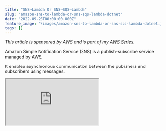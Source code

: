 ```yaml
---
title: "SNS→Lambda Or SNS→SQS→Lambda"
slug: "amazon-sns-to-lambda-or-sns-sqs-lambda-dotnet"
date: "2022-09-28T00:00:00.000Z"
feature_image: "/images/amazon-sns-to-lambda-or-sns-sqs-lambda-dotnet.jpg"
tags: []
---
```


_This article is sponsored by AWS and is part of my [AWS Series](__GHOST_URL__/tag/aws/)._

Amazon Simple Notification Service (SNS) is a publish-subscribe service managed by AWS.

It enables asynchronous communication between the publishers and subscribers using messages.

<div>
<iframe src="https://www.youtube.com/embed/pBo2YLuPvCk" />
</div>

In an earlier blog post, we learned [how to use AWS Lambda Functions to process messages coming into SNS](__GHOST_URL__/blog/amazon-sns-lambda-trigger-dotnet/). I highly recommend checking out if you are new to SNS and Lambda Triggers.

In this post, we will see some of the disadvantages of processing messages directly from an SNS and learn how introducing an SQS in the middle solves some of them.

We will learn,

*   Disadvantages of directly processing messages from SNS → Lambda
*   Connecting SNS → SQS → Lambda
*   Advantages of Processing Messages From SNS → SQS → Lambda

Disadvantages of directly processing messages from SNS → Lambda
---------------------------------------------------------------

As long as the messages are processed successfully and the Lambda trigger configuration is valid, processing messages directly from an SNS using Lambda Trigger works fine.

Amazon SNS delivers messages asynchronously to Lambda, which means it does not wait for Lambda to return after execution. Lambda is responsible for ensuring the message is processed successfully.

[

Amazon SNS and AWS Lambda Triggers in .NET

Learn how to process SNS messages from AWS Lambda Function. We will learn how to set up and trigger a .NET Lambda Function using SNS, understand scaling and lambda concurrency and how to handle exceptions when processing messages.

![](/images/favicon.ico)Rahul NathRahul Pulikkot Nath

![](/images/amazon-sns-lambda-triggers-dotnet.jpg)

](__GHOST_URL__/blog/amazon-sns-lambda-trigger-dotnet)

Not everything below is a disadvantage for all scenarios, but they can be if not handled in your application scenario. So, evaluate the pros and cons of subscribing directly from an SNS Topic.

Here are the main disadvantages when processing messages directly from SNS.

*   SNS Delivers messages asynchronously, and Lambda is responsible for handling errors/retries.
*   For stale SNS subscriptions, SNS retries are lost after a few retries.
*   Lambda DLQ needs to be handled separately.
*   No Batching is available when processing messages from SNS.
*   No control on Lambda Concurrency, messages are processed one by one as soon as they arrive.

In cases of exceptions in processing, the messages get retried depending on the Asynchronous configuration set on the Lambda Function. By default, it retries two times and is discarded. If a DLQ is setup, it needs to be monitored and processed separately to the SNS.

Connecting SNS → SQS → Lambda
-----------------------------

Let’s see how we can process messages from SNS by introducing an SQS in the middle. We will then see the advantages of processing messages this way.

SNS supports different protocols for Subscription, and SQS is one of them. Navigate to SNS → Topic → Create Subscription, which prompts a new window to enter the Subscriber details.

Select SQS as the protocol and provide the ARN details in the Endpoint.

If you want the raw message coming into the SNS to be delivered as is to the SQS, make sure to ‘_Enable raw message delivery_’. If unticked, you will get an SNS Record type inside your SQS message payload and will contain the additional SNS metadata ( including the Subject and other attributes).

Based on your application scenario, you can enable this option. For this post, I have enabled raw message delivery.

![Add SQS as the protocol for the SNS Subscription and enter the ARN  details into the Queue. Make sure to enable raw message delivery if you want the message as it is delivered to the Queue.](/images/sns-sqs-create-subscription.jpg)

Additionally, you can specify a Filter Policy if you want to filter the messages sent to the Queue. You can also set up a DLQ in case this SQS subscription becomes stale (if someone accidentally deletes the original SQS queue).

I cover these configuration details in detail in my post on [Amazon SNS and AWS Lambda Triggers](__GHOST_URL__/blog/amazon-sns-lambda-trigger-dotnet/).

Once you have created the Subscription, we need to update the Access Policy for the SQS to allow SQS to send messages to the Queue.

For this, navigate to the SQS → Access policy and click Edit.

![Edit the SQS access policy to allow SNS to send messages to the Queue. Make sure to add this when creating a Subscription from SNS → SQS.](/images/sns-sqs-access-policy.jpg)

Add the access policy statement, as shown below, to allow SNS the _sqs:SendMessage_ Action to send messages to the SQS. Make sure to replace the Resource with the SQS ARN details and specify the SNS ARN to allow only one specific SNS to send messages.

    {
       "Effect":"Allow",
       "Principal":{
          "Service":"sns.amazonaws.com"
       },
       "Action":"sqs:SendMessage",
       "Resource":"<SQS ARN>",
       "Condition":{
          "ArnEquals":{
             "aws:SourceArn":"<SNS ARN>"
          }
       }
    }
    

Once added, our subscription is all ready to go. You can test by publishing a new message to the SNS Topic, and it will automatically be sent to the SQS Queue.

AWS Lambda Function can process messages from SQS Queue.

[

Amazon SQS and AWS Lambda Triggers in .NET

Learn how to process SQS messages from AWS Lambda Function. We will learn how to set up and trigger a .NET Lambda Function using SQS and the various configurations associated.

![](/images/favicon.ico)Rahul NathRahul Pulikkot Nath

![](/images/amazon-sqs-lambda-triggers-dotnet.jpg)

](__GHOST_URL__/blog/amazon-sqs-lambda-trigger-dotnet)

Advantages of Processing Messages From SNS → SQS → Lambda
---------------------------------------------------------

Amazon SQS invokes the Lambda Function synchronously. This means it waits for a response from the Lambda Function. Only if it’s a successful response is the message removed from the Queue. Otherwise, the message reappears in the Queue based on the `VisiblityTimeout,` and the Maximum receives setting value.

*   On errors in processing, the message is replaced into the Queue. [You can move these messages to a DLQ and Re-drive these messages](__GHOST_URL__/blog/amazon-sqs-lambda-trigger-exception-handling-dotnet/) back into the original queue for reprocessing.
*   SQS allows Batch delivery of messages, so you can save on the cost of the number of Lambda functions to run. Along with batch delivery, you can also [enable batch error processing](__GHOST_URL__/blog/amazon-sqs-lambda-trigger-exception-handling-dotnet/) so that only messages that error out in a batch is retried.
*   You can control the Lambda concurrency, and you run fewer Lambda instances with batching.
*   SQS supports `BatchWindow`, so you can [wait for messages to queue up](__GHOST_URL__/blog/amazon-sqs-lambda-trigger-dotnet/) before starting to processing.
*   Messages stay in the Queue if there are no consumers (for a max of 2 weeks).

If the messages are critical for the application, then processing them through an SQS is more reliable than processing messages directly from SNS. With SQS, you can also have a single flow for processing and error monitoring. You can also optimize the cost of Lambda functions by batching and processing more records at a time.

I hope this helps you understand and choose between different options when processing messages from SNS.

### Additional Reading

*   [AWS SNS Events: SNS to Lambda vs SNS to SQS to Lambda](https://aws.plainenglish.io/aws-sns-to-lambda-vs-sns-to-sqs-to-lambda-788d4cc96f34)
*   [Amazon SNS and AWS Lambda Triggers in .NET](__GHOST_URL__/blog/amazon-sns-lambda-trigger-dotnet/)
*   [Amazon SQS and AWS Lambda Triggers in .NET](__GHOST_URL__/blog/amazon-sqs-lambda-trigger-dotnet/)
*   [How to Handle Exceptions When Processing SQS Messages in .NET Lambda Function](__GHOST_URL__/blog/amazon-sqs-lambda-trigger-exception-handling-dotnet/)